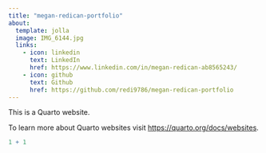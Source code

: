 ```yaml
---
title: "megan-redican-portfolio"
about:
  template: jolla
  image: IMG_6144.jpg
  links:
    - icon: linkedin
      text: LinkedIn
      href: https://www.linkedin.com/in/megan-redican-ab8565243/
    - icon: github
      text: Github
      href: https://github.com/redi9786/megan-redican-portfolio
---
```


This is a Quarto website.

To learn more about Quarto websites visit <https://quarto.org/docs/websites>.

```r
1 + 1
```
